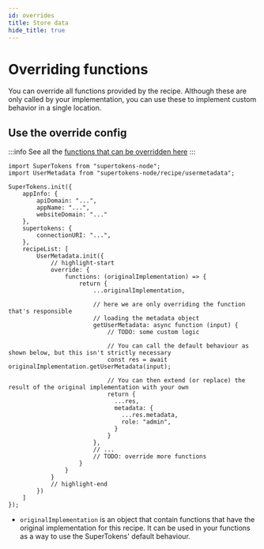 ```yaml
---
id: overrides
title: Store data
hide_title: true
---
```


<!-- COPY DOCS -->
<!-- ./emailpassword/common-customizations/usermetadata/overrides.mdx -->


# Overriding functions

You can override all functions provided by the recipe. Although these are only called by your implementation, you can use these to implement custom behavior in a single location.

## Use the override config

<BackendSDKTabs>
<TabItem value="nodejs">

:::info
See all the [functions that can be overridden here](https://supertokens.com/docs/nodejs/modules/recipe_usermetadata.html#RecipeInterface)
:::

```tsx
import SuperTokens from "supertokens-node";
import UserMetadata from "supertokens-node/recipe/usermetadata";

SuperTokens.init({
    appInfo: {
        apiDomain: "...",
        appName: "...",
        websiteDomain: "..."
    },
    supertokens: {
        connectionURI: "...",
    },
    recipeList: [
        UserMetadata.init({
            // highlight-start
            override: {
                functions: (originalImplementation) => {
                    return {
                        ...originalImplementation,

                        // here we are only overriding the function that's responsible
                        // loading the metadata object
                        getUserMetadata: async function (input) {
                            // TODO: some custom logic

                            // You can call the default behaviour as shown below, but this isn't strictly necessary
                            const res = await originalImplementation.getUserMetadata(input);

                            // You can then extend (or replace) the result of the original implementation with your own
                            return {
                              ...res,
                              metadata: {
                                ...res.metadata,
                                role: "admin",
                              }
                            }
                        },
                        // ...
                        // TODO: override more functions
                    }
                }
            }
            // highlight-end
        })
    ]
});
```

- `originalImplementation` is an object that contain functions that have the original implementation for this recipe. It can be used in your functions as a way to use the SuperTokens' default behaviour.

</TabItem>
</BackendSDKTabs>
